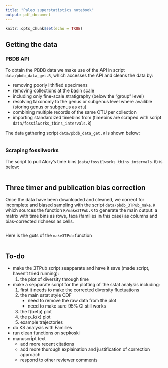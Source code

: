 ```yaml
---
title: "Paleo superstatistics notebook"
output: pdf_document
---
```


```r
knitr::opts_chunk$set(echo = TRUE)
```

## Getting the data

### PBDB API

To obtain the PBDB data we make use of the API in script `data/pbdb_data_get.R`, which accesses the API and cleans the data by:

- removing poorly lithified specimens
- removing collections at the basin scale
- including only fine-scale stratigraphy (below the "group" level)
- resolving taxonomy to the genus or subgenus level where availible (storing genus or subgenus as `otu`)
- combining multiple records of the same OTU per collection
- importing standardized timebins from \url{fossilworks.org} (timebins are scraped with script `data/fossilworks_tbins_intervals.R`)

The data gathering script `data/pbdb_data_get.R` is shown below:

```r
```


### Scraping fossilworks

The script to pull Alory's time bins (`data/fossilworks_tbins_intervals.R`) is below: 

```r
```


## Three timer and publication bias correction

Once the data have been downloaded and cleaned, we correct for incomplete and biased sampling with the script `data/pbdb_3TPub_make.R` which sources the function `R/make3TPub.R` to generate the main output: a matrix with time bins as rows, taxa (families in this case) as columns and bias-corrected richness as cells.

```r
```

Here is the guts of the `make3TPub` function
```r
```


## To-do

- make the 3TPub script seapparate and have it save (made script, haven't tried running):
    1. the plot of diversity through time
- make a sepparate script for the plotting of the sstat analysis including:
    1. first it needs to make the corrected diversity fluctuations
    1. the main sstat style CDF
        - need to remove the raw data from the plot
        - need to make sure 95% CI still works
    2. the f(beta) plot
    3. the p_k(x) plot
    4. example trajectories
- do KS analysis with Families 
- run clean functions on sepkoski
- manuscript text
    - add more recent citations
    - add more thurough explaination and justification of correction approach 
    - respond to other reviewer comments

